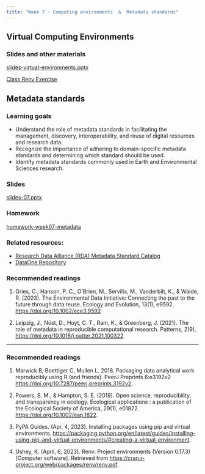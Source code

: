 ```yaml
---
title: "Week 7 - Computing environments  &  Metadata standards"
---
```



## Virtual Computing Environments

### Slides and other materials

[slides-virtual-environments.pptx](slides-renv-07.pptx)

[Class Renv Exercise](virtual-environments-notes.md)


## Metadata standards

### Learning goals

- Understand the role of metadata standards in facilitating the management, discovery, interoperability, and reuse of digital resources and research data.
- Recognize the importance of adhering to domain-specific metadata standards and determining which standard should be used.
- Identify metadata standards commonly used in Earth and Environmental Sciences research.


### Slides

[slides-07.pptx](slides-07.pptx)

### Homework

[homework-week07-metadata](hw-07-1.qmd)

### Related resources:

-   [Research Data Alliance (RDA) Metadata Standard Catalog](https://rdamsc.bath.ac.uk)
-   [DataOne Repository](https://www.dataone.org)

### Recommended readings

1.  Gries, C., Hanson, P. C., O'Brien, M., Servilla, M., Vanderbilt, K., & Waide, R. (2023). The Environmental Data Initiative: Connecting the past to the future through data reuse. Ecology and Evolution, 13(1), e9592. <https://doi.org/10.1002/ece3.9592>

2.  Leipzig, J., Nüst, D., Hoyt, C. T., Ram, K., & Greenberg, J. (2021). The role of metadata in reproducible computational research. Patterns, 2(9), <https://doi.org/10.1016/j.patter.2021.100322>


<hr>

### Recommended readings

1.  Marwick B, Boettiger C, Mullen L. 2018. Packaging data analytical work reproducibly using R (and friends). PeerJ Preprints 6:e3192v2 <https://doi.org/10.7287/peerj.preprints.3192v2>.

2.  Powers, S. M., & Hampton, S. E. (2019). Open science, reproducibility, and transparency in ecology. Ecological applications : a publication of the Ecological Society of America, 29(1), e01822. <https://doi.org/10.1002/eap.1822>.

3.  PyPA Guides. (Apr. 4, 2023). Installing packages using pip and virtual environments. <https://packaging.python.org/en/latest/guides/installing-using-pip-and-virtual-environments/#creating-a-virtual-environment>.

4.  Ushey, K. (April, 6, 2023). Renv: Project environments (Version 0.17.3) \[Computer software\]. Retrieved from <https://cran.r-project.org/web/packages/renv/renv.pdf>.



